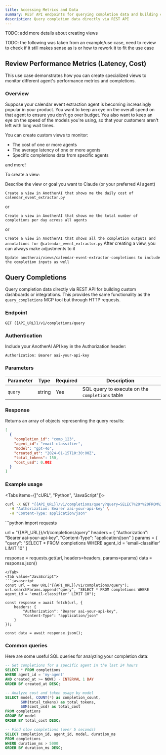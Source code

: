 ```yaml
---
title: Accessing Metrics and Data
summary: REST API endpoints for querying completion data and building custom dashboards.
description: Query completion data directly via REST API
---
```



TODO: add more details about creating views

TODO: the following was taken from an example/use case, need to review to check if it still makes sense as is or how to rework it to fit the use case

## Review Performance Metrics (Latency, Cost)

This use case demonstrates how you can create specialized views to monitor different agent's performance metrics and completions.

### Overview
Suppose your calendar event extraction agent is becoming increasingly popular in your product. You want to keep an eye on the overall spend on that agent to ensure you don't go over budget. You also want to keep an eye on the speed of the models you're using, so that your customers aren't left with long wait times. 

You can create custom views to monitor:
- The cost of one or more agents
- The average latency of one or more agents
- Specific completions data from specific agents

and more!

To create a view:

<Steps>
<Step>
Describe the view or goal you want to Claude (or your preferred AI agent)

`Create a view in AnotherAI that shows me the daily cost of calendar_event_extractor.py`

or 

`Create a view in AnotherAI that shows me the total number of completions per day across all agents`

or 

`Create a view in AnotherAI that shows all the completion outputs and annotations for @calendar_event_extractor.py`
</Step>
<Step>
After creating a view, you can always make adjustments to it

`Update anotherai/views/calendar-event-extractor-completions to include the completion inputs as well`
</Step>
</Steps>



## Query Completions

Query completion data directly via REST API for building custom dashboards or integrations. This provides the same functionality as the `query_completions` MCP tool but through HTTP requests.

### Endpoint

```http
GET {{API_URL}}/v1/completions/query
```

### Authentication

Include your AnotherAI API key in the Authorization header:

```http
Authorization: Bearer aai-your-api-key
```

### Parameters

| Parameter | Type | Required | Description |
|-----------|------|----------|-------------|
| `query` | string | Yes | SQL query to execute on the `completions` table |

### Response

Returns an array of objects representing the query results:

```json
[
  {
    "completion_id": "comp_123",
    "agent_id": "email-classifier",
    "model": "gpt-4o",
    "created_at": "2024-01-15T10:30:00Z",
    "total_tokens": 150,
    "cost_usd": 0.002
  }
]
```

### Example usage

<Tabs items={["cURL", "Python", "JavaScript"]}>
<Tab value="cURL">
```bash
curl -X GET "{{API_URL}}/v1/completions/query?query=SELECT%20*%20FROM%20completions%20WHERE%20agent_id%20%3D%20%27email-classifier%27%20LIMIT%2010" \
  -H "Authorization: Bearer aai-your-api-key" \
  -H "Content-Type: application/json"
```
</Tab>
<Tab value="Python">
```python
import requests

url = "{{API_URL}}/v1/completions/query"
headers = {
    "Authorization": "Bearer aai-your-api-key",
    "Content-Type": "application/json"
}
params = {
    "query": "SELECT * FROM completions WHERE agent_id = 'email-classifier' LIMIT 10"
}

response = requests.get(url, headers=headers, params=params)
data = response.json()
```
</Tab>
<Tab value="JavaScript">
```javascript
const url = new URL("{{API_URL}}/v1/completions/query");
url.searchParams.append("query", "SELECT * FROM completions WHERE agent_id = 'email-classifier' LIMIT 10");

const response = await fetch(url, {
    headers: {
        "Authorization": "Bearer aai-your-api-key",
        "Content-Type": "application/json"
    }
});

const data = await response.json();
```
</Tab>
</Tabs>

### Common queries

Here are some useful SQL queries for analyzing your completion data:

```sql
-- Get completions for a specific agent in the last 24 hours
SELECT * FROM completions 
WHERE agent_id = 'my-agent' 
AND created_at >= NOW() - INTERVAL 1 DAY
ORDER BY created_at DESC;

-- Analyze cost and token usage by model
SELECT model, COUNT(*) as completion_count, 
       SUM(total_tokens) as total_tokens, 
       SUM(cost_usd) as total_cost
FROM completions 
GROUP BY model
ORDER BY total_cost DESC;

-- Find slow completions (over 5 seconds)
SELECT completion_id, agent_id, model, duration_ms
FROM completions 
WHERE duration_ms > 5000
ORDER BY duration_ms DESC;
```